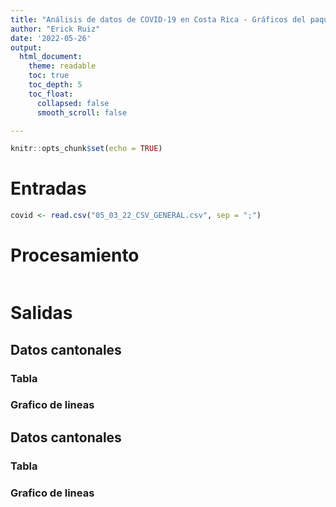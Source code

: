---
title: "Análisis de datos de COVID-19 en Costa Rica - Gráficos del paquete ggplot2"
author: "Erick Ruiz"
date: '2022-05-26'
output:
  html_document:
    theme: readable    
    toc: true
    toc_depth: 5
    toc_float:
      collapsed: false
      smooth_scroll: false

---

```{r setup, include=FALSE}
knitr::opts_chunk$set(echo = TRUE)
```

# Entradas
```{r cargar_Datos}
covid <- read.csv("05_03_22_CSV_GENERAL.csv", sep = ";")

```


# Procesamiento

```{r}

```


# Salidas
## Datos cantonales
### Tabla 
### Grafico de lineas
## Datos cantonales 
### Tabla
### Grafico de lineas 